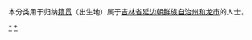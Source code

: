 {{Catnav|頁面分類|各種主題的頁面分類|依中国各省来作的分类|各地中国人|吉林人|延边人}}
{{Catnav|頁面分類|人物|各國人物|中国人|各地中国人|吉林人|延边人}}

本分类用于归纳[[籍贯|籍贯]]（出生地）属于[[吉林省|吉林省]][[延边朝鲜族自治州|延边朝鲜族自治州]][[和龙市|和龙市]]的人士。

[[Category:延边人|*]]
[[Category:和龙市|*]]